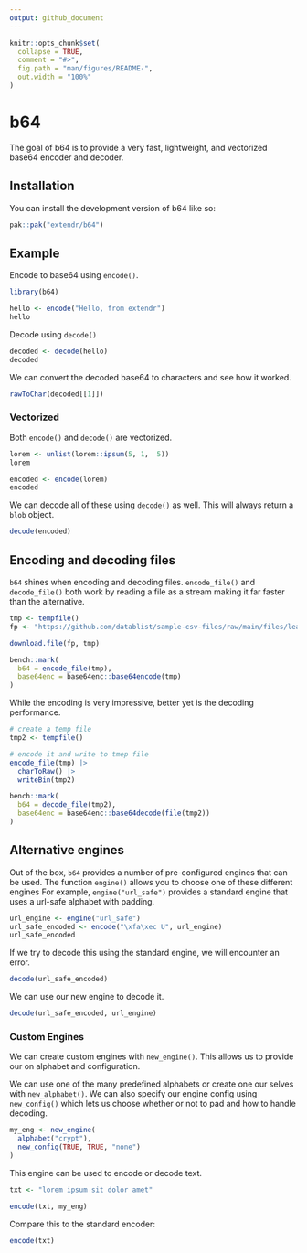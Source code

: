 ```yaml
---
output: github_document
---
```


<!-- README.md is generated from README.Rmd. Please edit that file -->

```r
knitr::opts_chunk$set(
  collapse = TRUE,
  comment = "#>",
  fig.path = "man/figures/README-",
  out.width = "100%"
)
```

# b64

<!-- badges: start -->
<!-- badges: end -->

The goal of b64 is to provide a very fast, lightweight, and vectorized base64 encoder and decoder. 

## Installation

You can install the development version of b64 like so:

```r
pak::pak("extendr/b64")
```

## Example

Encode to base64 using `encode()`.

```r
library(b64)

hello <- encode("Hello, from extendr")
hello
```

Decode using `decode()`

```r
decoded <- decode(hello)
decoded
```

We can convert the decoded base64 to characters and see how it worked.

```r
rawToChar(decoded[[1]])
```


### Vectorized 

Both `encode()` and `decode()` are vectorized. 

```r
lorem <- unlist(lorem::ipsum(5, 1,  5))
lorem

encoded <- encode(lorem)
encoded
```

We can decode all of these using `decode()` as well. This will always return a `blob` object.

```r
decode(encoded)
```


## Encoding and decoding files

`b64` shines when encoding and decoding files. `encode_file()` and `decode_file()` both work by reading a file as a stream making it far faster than the alternative. 

```r
tmp <- tempfile() 
fp <- "https://github.com/datablist/sample-csv-files/raw/main/files/leads/leads-100000.csv"

download.file(fp, tmp)

bench::mark(
  b64 = encode_file(tmp),
  base64enc = base64enc::base64encode(tmp)
)
```

While the encoding is very impressive, better yet is the decoding performance. 

```r
# create a temp file
tmp2 <- tempfile()

# encode it and write to tmep file
encode_file(tmp) |>
  charToRaw() |>
  writeBin(tmp2)

bench::mark(
  b64 = decode_file(tmp2),
  base64enc = base64enc::base64decode(file(tmp2))
)
```

## Alternative engines 

Out of the box, `b64` provides a number of pre-configured engines that can be used. The function `engine()` allows you to choose one of these different engines For example, `engine("url_safe")` provides a standard engine that uses a url-safe alphabet with padding.


```r
url_engine <- engine("url_safe")
url_safe_encoded <- encode("\xfa\xec U", url_engine)
url_safe_encoded
```

If we try to decode this using the standard engine, we will encounter an error. 

```r
decode(url_safe_encoded)
```

We can use our new engine to decode it.

```r
decode(url_safe_encoded, url_engine)
```

### Custom Engines

We can create custom engines with `new_engine()`. This allows us to provide our on alphabet and configuration. 

We can use one of the many predefined alphabets or create one our selves with `new_alphabet()`. We can also specify our engine config using `new_config()` which lets us choose whether or not to pad and how to handle decoding. 

```r
my_eng <- new_engine(
  alphabet("crypt"),
  new_config(TRUE, TRUE, "none")
)
```

This engine can be used to encode or decode text. 

```r
txt <- "lorem ipsum sit dolor amet"

encode(txt, my_eng)
```

Compare this to the standard encoder: 

```r
encode(txt)
```
